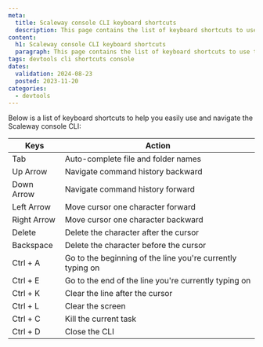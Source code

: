 ```yaml
---
meta:
  title: Scaleway console CLI keyboard shortcuts
  description: This page contains the list of keyboard shortcuts to use the Scaleway console CLI
content:
  h1: Scaleway console CLI keyboard shortcuts
  paragraph: This page contains the list of keyboard shortcuts to use the Scaleway console CLI
tags: devtools cli shortcuts console
dates:
  validation: 2024-08-23
  posted: 2023-11-20
categories:
  - devtools
---
```


Below is a list of keyboard shortcuts to help you easily use and navigate the Scaleway console CLI:

|Keys             | Action                                                     |
|-----------------|------------------------------------------------------------|
| Tab             | Auto-complete file and folder names                        |
| Up Arrow        | Navigate command history backward                          |
| Down Arrow      | Navigate command history forward                           |
| Left Arrow      | Move cursor one character forward                          |
| Right Arrow     | Move cursor one character backward                         |
| Delete          | Delete the character after the cursor                      |
| Backspace       | Delete the character before the cursor                     |
| Ctrl + A        | Go to the beginning of the line you're currently typing on |
| Ctrl + E        | Go to the end of the line you're currently typing on       |
| Ctrl + K        | Clear the line after the cursor                            |
| Ctrl + L        | Clear the screen                                           |
| Ctrl + C        | Kill the current task                                      |
| Ctrl + D        | Close the CLI                                              |

